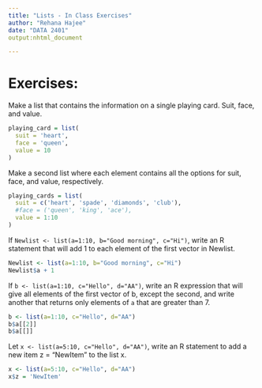 ```yaml
---
title: "Lists - In Class Exercises"
author: "Rehana Hajee"
date: "DATA 2401"
output:nhtml_document

---
```


# Exercises: 

Make a list that contains the information on a single playing card. Suit, face, and value. 

```r
playing_card = list(
  suit = 'heart',
  face = 'queen',
  value = 10
)

```


Make a second list where each element contains all the options for suit, face, and value, respectively. 

```r
playing_cards = list(
  suit = c('heart', 'spade', 'diamonds', 'club'),  
  #face = ('queen', 'king', 'ace'),
  value = 1:10
)

```


If `Newlist <- list(a=1:10, b="Good morning", c="Hi")`, write an R statement that will add 1 to each element of the first vector in Newlist.

```r
Newlist <- list(a=1:10, b="Good morning", c="Hi")
Newlist$a + 1

```

If `b <- list(a=1:10, c="Hello", d="AA")`, write an R expression that will give all elements of the first vector of b, except the second, and write another that returns only elements of `a` that are greater than 7.

```r
b <- list(a=1:10, c="Hello", d="AA")
b$a[[2]]
b$a[[]]
```

Let `x <- list(a=5:10, c="Hello", d="AA")`, write an R statement to add a new item z = "NewItem" to the list x.

```r
x <- list(a=5:10, c="Hello", d="AA")
x$z = 'NewItem'
```

